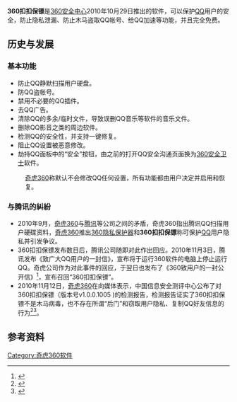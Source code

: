 {{Infobox software
| name    = 360扣扣保镖
| title   = 360扣扣保镖
| logo     = 
| caption    = 
| developer     = [[奇虎360|奇虎360]]
| released    = {{Start date and age|2010|10|29}} 
| programming language   = 
| operating system       =[[Microsoft_Windows|Microsoft Windows]] [[Windows_2003|2003]]、[[Windows_XP|XP]]、[[Windows_Vista|Vista]]、[[Windows_7|7]]
| platform    = 
| size  = 1.4MB
| language   ＝ 简体中文
| status   = 已停止
| genre    =
| license    = [[免费软件|免费软件]]
| website  = 
}}
'''360扣扣保镖'''是[[奇虎|360安全中心]]2010年10月29日推出的软件，可以保护[[QQ|QQ]]用户的安全，防止隐私泄漏、防止木马盗取QQ帐号、给QQ加速等功能，并且完全免费。

== 历史与发展 ==
=== 基本功能 ===
*防止QQ静默扫描用户硬盘。
*防QQ盗帐号。
*禁用不必要的QQ插件。
*去QQ广告。
*清除QQ的多余/临时文件，导致误删QQ音乐等软件的音乐文件。
*删除QQ影音之类的周边软件。
*检测QQ的安全性，并支持一键修复。
*阻止QQ设置被恶意修改。
*劫持QQ面板中的“安全”按钮，由之前的打开QQ安全沟通页面换为[[360安全卫士|360安全卫士]]软件。
:[[奇虎360|奇虎360]]称默认不会修改QQ任何设置，所有功能都由用户决定并启用和恢复。

=== 与腾讯的糾紛 ===
{{main|奇虎360与腾讯QQ争斗事件}}
*2010年9月，[[奇虎360|奇虎360]]与[[腾讯|腾讯]]等公司之间的矛盾，奇虎360指出腾讯QQ扫描用户硬碟资料，[[奇虎360|奇虎360]]推出[[360隐私保护器|360隐私保护器]]和'''360扣扣保镖'''称可保护[[QQ|QQ]]用户隐私并引发争议。
*360扣扣保镖发布数日后，腾讯公司随即对此作出回应。2010年11月3日，腾讯发布《致广大QQ用户的一封信》，宣布将于运行360软件的电脑上停止运行QQ。奇虎公司作为对此事件的回应，于翌日也发布了《360致用户的一封公开信》<ref>{{cite web | url = http://bbs.360.cn/3237987/39977658.html?recommend=1 | title = 360致用户的一封公开信 | accessdate = 2011-12-15 | date = 2010-11-04 | publisher = [[奇虎|奇虎360公司]] | language = zh-hans | deadurl = yes | archiveurl = https://web.archive.org/web/20110810202944/http://bbs.360.cn/3237987/39977658.html?recommend=1 | archivedate = 2011-08-10 }}</ref>，宣布召回“360扣扣保镖”。
*2010年11月12日，[[奇虎360|奇虎360]]在向媒体表示，中国信息安全测评中心公布了对360扣扣保镖（版本号v1.0.0.1005 )的检测报告，检测报告证实了360扣扣保镖不是木马病毒，也不存在所谓“后门”和窃取用户隐私、复制QQ好友信息的行为<ref>{{cite web | url = http://tech.sina.com.cn/i/2010-11-12/18464860750.shtml | title = 中国信息安全测评中心发布360扣扣保镖评测报告 | accessdate = 2010-11-12 | date = 2010-11-14 | publisher = 新浪科技 | language = zh-hans | archive-date = 2016-03-04 | archive-url = https://web.archive.org/web/20160304204900/http://tech.sina.com.cn/i/2010-11-12/18464860750.shtml | dead-url = no }}</ref><ref>{{cite web | url = http://it.sohu.com/20101112/n277578059.shtml | title = 360公布权威机构测试报告 称扣扣保镖合法安全 | accessdate = 2010-11-12 | date = 2010-11-14 | publisher = 搜狐IT | language = zh-hans | archive-date = 2015-01-19 | archive-url = https://web.archive.org/web/20150119115235/http://it.sohu.com/20101112/n277578059.shtml | dead-url = no }}</ref>。

== 参考资料==
<div class='references-small'>
{{reflist}}


{{奇虎}}
[[Category:奇虎360软件|Category:奇虎360软件]]